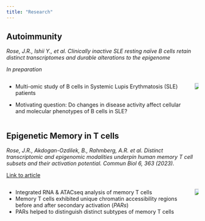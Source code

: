 ```yaml
---
title: "Research"
---
```


## Autoimmunity

*Rose, J.R., Ishii Y., et al. Clinically inactive SLE resting naïve B cells retain distinct transcriptomes and durable alterations to the epigenome*

*In preparation*

::: columns
::: column
- Multi-omic study of B cells in Systemic Lupis Erythmatosis (SLE) patients

- Motivating question: Do changes in disease activity affect cellular and molecular phenotypes of B cells in SLE?
:::

::: column
![](./images/SLEsep_model.png)
:::
:::

## Epigenetic Memory in T cells

*Rose, J.R., Akdogan-Ozdilek, B., Rahmberg, A.R. et al. Distinct transcriptomic and epigenomic modalities underpin human memory T cell subsets and their activation potential. Commun Biol 6, 363 (2023).*

[Link to article](https://rdcu.be/dlpaI)

::: columns
::: column
-   Integrated RNA & ATACseq analysis of memory T cells
-   Memory T cells exhibited unique chromatin accessibility regions before and after secondary activation (*PARs*)
-   PARs helped to distinguish distinct subtypes of memory T cells
:::

::: column
![](./images/model_figure_v2.png){fig-height="40%"}
:::
:::
